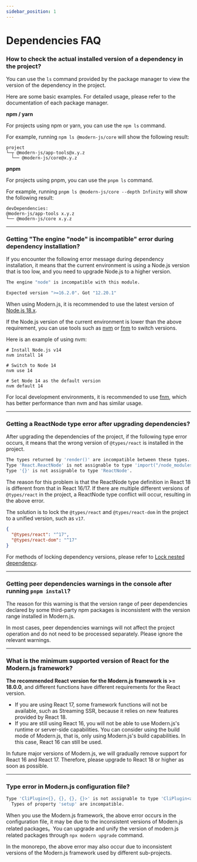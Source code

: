 ```yaml
---
sidebar_position: 1
---
```


# Dependencies FAQ

### How to check the actual installed version of a dependency in the project?

You can use the `ls` command provided by the package manager to view the version of the dependency in the project.

Here are some basic examples. For detailed usage, please refer to the documentation of each package manager.

**npm / yarn**

For projects using npm or yarn, you can use the `npm ls` command.

For example, running `npm ls @modern-js/core` will show the following result:

```
project
└─┬ @modern-js/app-tools@x.y.z
  └── @modern-js/core@x.y.z
```

**pnpm**

For projects using pnpm, you can use the `pnpm ls` command.

For example, running `pnpm ls @modern-js/core --depth Infinity` will show the following result:

```
devDependencies:
@modern-js/app-tools x.y.z
└── @modern-js/core x.y.z
```

---

### Getting "The engine "node" is incompatible" error during dependency installation?

If you encounter the following error message during dependency installation, it means that the current environment is using a Node.js version that is too low, and you need to upgrade Node.js to a higher version.

```bash
The engine "node" is incompatible with this module.

Expected version ">=16.2.0". Got "12.20.1"
```

When using Modern.js, it is recommended to use the latest version of [Node.js 18.x](https://nodejs.org/download/release/latest-v18.x/).

If the Node.js version of the current environment is lower than the above requirement, you can use tools such as [nvm](https://github.com/nvm-sh/nvm) or [fnm](https://github.com/Schniz/fnm) to switch versions.

Here is an example of using nvm:

```
# Install Node.js v14
nvm install 14

# Switch to Node 14
nvm use 14

# Set Node 14 as the default version
nvm default 14
```

For local development environments, it is recommended to use [fnm](https://github.com/Schniz/fnm), which has better performance than nvm and has similar usage.

---

### Getting a ReactNode type error after upgrading dependencies?

After upgrading the dependencies of the project, if the following type error occurs, it means that the wrong version of `@types/react` is installed in the project.

```bash
The types returned by 'render()' are incompatible between these types.
Type 'React.ReactNode' is not assignable to type 'import("/node_modules/@types/react/index").ReactNode'.
Type '{}' is not assignable to type 'ReactNode'.
```

The reason for this problem is that the ReactNode type definition in React 18 is different from that in React 16/17. If there are multiple different versions of `@types/react` in the project, a ReactNode type conflict will occur, resulting in the above error.

The solution is to lock the `@types/react` and `@types/react-dom` in the project to a unified version, such as `v17`.

```json
{
  "@types/react": "^17",
  "@types/react-dom": "^17"
}
```

For methods of locking dependency versions, please refer to [Lock nested dependency](/guides/get-started/upgrade.html#lock-nested-dependency).

---

### Getting peer dependencies warnings in the console after running `pnpm install`?

The reason for this warning is that the version range of peer dependencies declared by some third-party npm packages is inconsistent with the version range installed in Modern.js.

In most cases, peer dependencies warnings will not affect the project operation and do not need to be processed separately. Please ignore the relevant warnings.

---

### What is the minimum supported version of React for the Modern.js framework?

**The recommended React version for the Modern.js framework is >= 18.0.0**, and different functions have different requirements for the React version.

- If you are using React 17, some framework functions will not be available, such as Streaming SSR, because it relies on new features provided by React 18.
- If you are still using React 16, you will not be able to use Modern.js's runtime or server-side capabilities. You can consider using the build mode of Modern.js, that is, only using Modern.js's build capabilities. In this case, React 16 can still be used.

In future major versions of Modern.js, we will gradually remove support for React 16 and React 17. Therefore, please upgrade to React 18 or higher as soon as possible.

---

### Type error in Modern.js configuration file?

```bash
Type 'CliPlugin<{}, {}, {}, {}>' is not assignable to type 'CliPlugin<any, {}, {}, {}>'.
  Types of property 'setup' are incompatible.
```

When you use the Modern.js framework, the above error occurs in the configuration file, it may be due to the inconsistent versions of Modern.js related packages。You can upgrade and unify the version of modern.js related packages through `npx modern upgrade` command.

In the monorepo, the above error may also occur due to inconsistent versions of the Modern.js framework used by different sub-projects.
